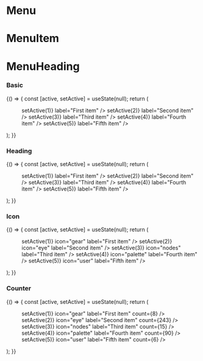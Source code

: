 
<Meta title="Components/Navigation/Menu" component={Menu} />

# Menu
<Props of={Menu} />

# MenuItem
<Props of={MenuItem} />

# MenuHeading
<Props of={MenuHeading} />

### Basic

<Preview>
    <Story name="basic">
        {() => {
            const [active, setActive] = useState(null);
            return (
                <Menu>
                    <MenuItem
                        selected={active === 1}
                        onClick={() => setActive(1)}
                        label="First item"
                    />
                    <MenuItem
                        selected={active === 2}
                        onClick={() => setActive(2)}
                        label="Second item"
                    />
                    <MenuItem
                        selected={active === 3}
                        onClick={() => setActive(3)}
                        label="Third item"
                    />
                    <MenuItem
                        selected={active === 4}
                        onClick={() => setActive(4)}
                        label="Fourth item"
                    />
                    <MenuItem
                        selected={active === 5}
                        onClick={() => setActive(5)}
                        label="Fifth item"
                    />
                </Menu>
            );
        }}
    </Story>
</Preview>

### Heading

<Preview>
    <Story name="with heading">
        {() => {
            const [active, setActive] = useState(null);
            return (
                <Menu>
                    <MenuHeading label="Menu heading" />
                    <MenuItem
                        selected={active === 1}
                        onClick={() => setActive(1)}
                        label="First item"
                    />
                    <MenuItem
                        selected={active === 2}
                        onClick={() => setActive(2)}
                        label="Second item"
                    />
                    <MenuItem
                        selected={active === 3}
                        onClick={() => setActive(3)}
                        label="Third item"
                    />
                    <MenuItem
                        selected={active === 4}
                        onClick={() => setActive(4)}
                        label="Fourth item"
                    />
                    <MenuItem
                        selected={active === 5}
                        onClick={() => setActive(5)}
                        label="Fifth item"
                    />
                </Menu>
            );
        }}
    </Story>
</Preview>

### Icon

<Preview>
    <Story name="with icon">
        {() => {
            const [active, setActive] = useState(null);
            return (
                <Menu>
                    <MenuItem
                        selected={active === 1}
                        onClick={() => setActive(1)}
                        icon="gear"
                        label="First item"
                    />
                    <MenuItem
                        selected={active === 2}
                        onClick={() => setActive(2)}
                        icon="eye"
                        label="Second item"
                    />
                    <MenuItem
                        selected={active === 3}
                        onClick={() => setActive(3)}
                        icon="nodes"
                        label="Third item"
                    />
                    <MenuItem
                        selected={active === 4}
                        onClick={() => setActive(4)}
                        icon="palette"
                        label="Fourth item"
                    />
                    <MenuItem
                        selected={active === 5}
                        onClick={() => setActive(5)}
                        icon="user"
                        label="Fifth item"
                    />
                </Menu>
            );
        }}
    </Story>
</Preview>

### Counter

<Preview>
    <Story name="with counter">
        {() => {
            const [active, setActive] = useState(null);
            return (
                <Menu>
                    <MenuItem
                        selected={active === 1}
                        onClick={() => setActive(1)}
                        icon="gear"
                        label="First item"
                        count={8}
                    />
                    <MenuItem
                        selected={active === 2}
                        onClick={() => setActive(2)}
                        icon="eye"
                        label="Second item"
                        count={243}
                    />
                    <MenuItem
                        selected={active === 3}
                        onClick={() => setActive(3)}
                        icon="nodes"
                        label="Third item"
                        count={15}
                    />
                    <MenuItem
                        selected={active === 4}
                        onClick={() => setActive(4)}
                        icon="palette"
                        label="Fourth item"
                        count={90}
                    />
                    <MenuItem
                        selected={active === 5}
                        onClick={() => setActive(5)}
                        icon="user"
                        label="Fifth item"
                        count={6}
                    />
                </Menu>
            );
        }}
    </Story>
</Preview>
